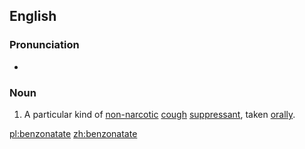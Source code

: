 ==English==
{{wikipedia}}

===Pronunciation===
* {{IPA|bɛnˈzownətejt|lang=en}}

===Noun===
{{en-noun|-}}
# {{lb|en|pharmaceutical drug}} A particular kind of [[non-]][[narcotic]] [[cough]] [[suppressant]], taken [[orally]].

[[pl:benzonatate]]
[[zh:benzonatate]]